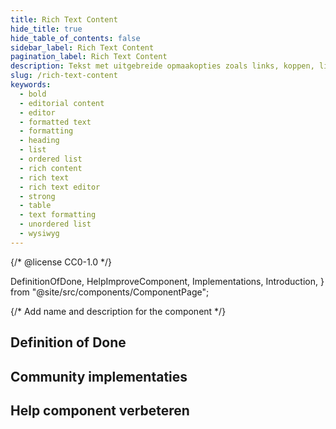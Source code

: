 ```yaml
---
title: Rich Text Content
hide_title: true
hide_table_of_contents: false
sidebar_label: Rich Text Content
pagination_label: Rich Text Content
description: Tekst met uitgebreide opmaakopties zoals links, koppen, lijsten en tabellen.
slug: /rich-text-content
keywords:
  - bold
  - editorial content
  - editor
  - formatted text
  - formatting
  - heading
  - list
  - ordered list
  - rich content
  - rich text
  - rich text editor
  - strong
  - table
  - text formatting
  - unordered list
  - wysiwyg
---
```


{/* @license CC0-1.0 */}

  DefinitionOfDone,
  HelpImproveComponent,
  Implementations,
  Introduction,
} from "@site/src/components/ComponentPage";

{/* Add name and description for the component */}


<Introduction component={component} headingLevel={1} description={description} />

## Definition of Done

<DefinitionOfDone component={component} headingLevel={3} />

## Community implementaties

<Implementations component={component} headingLevel={3} />

## Help component verbeteren

<HelpImproveComponent component={component} headingLevel={3} />
